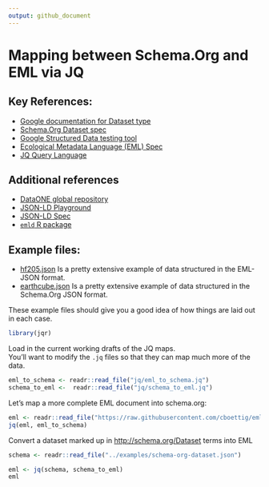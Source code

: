 ```yaml
---
output: github_document
---
```


# Mapping between Schema.Org and EML via JQ 



## Key References:

- [Google documentation for Dataset type](https://developers.google.com/search/docs/data-types/dataset)
- [Schema.Org Dataset spec](http://schema.org/Dataset)
- [Google Structured Data testing tool](https://search.google.com/structured-data/testing-tool)
- [Ecological Metadata Language (EML) Spec](https://knb.ecoinformatics.org/#external//emlparser/docs/eml-2.1.1/./eml.html)
- [JQ Query Language](https://stedolan.github.io/jq/tutorial/)

## Additional references

- [DataONE global repository](https://search.dataone.org/#data)
- [JSON-LD Playground](https://json-ld.org/playground/)
- [JSON-LD Spec](https://json-ld.org/spec/latest/json-ld/)
- [`emld` R package](https://github.com/cboettig/emld)


## Example files: 


- [hf205.json](../examples/hf205.json) Is a pretty extensive example of data structured in the EML-JSON format.
- [earthcube.json](../examples/earthcube.json) Is a pretty extensive example of data structured in the Schema.Org JSON format.

These example files should give you a good idea of how things are laid out in each case.

```r
library(jqr)
```


Load in the current working drafts of the JQ maps.  
You'll want to modify the `.jq` files so that they can map 
much more of the data.  

```r
eml_to_schema <- readr::read_file("jq/eml_to_schema.jq")
schema_to_eml <-  readr::read_file("jq/schema_to_eml.jq")

```


Let's map a more complete EML document into schema.org:

```r
eml <- readr::read_file("https://raw.githubusercontent.com/cboettig/emld/master/inst/extdata/hf205.json")
jq(eml, eml_to_schema)
```



Convert a dataset marked up in <http://schema.org/Dataset> terms into EML

```r
schema <- readr::read_file("../examples/schema-org-dataset.json")

eml <- jq(schema, schema_to_eml)
eml
```


